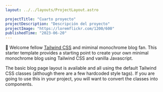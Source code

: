 ```yaml
---
layout: ../../layouts/ProjectLayout.astro

projectTitle: "Cuarto proyecto"
projectDescription: "Descripción del proyecto"
projectImage: "https://loremflickr.com/1200/600"
publishedTime: "2023-06-20"
---
```


👋 Welcome fellow [Tailwind CSS](https://www.tailwindcss.com) and miminal monochrome blog fan. This starter template provides a starting point to create your own minimal monochrome blog using Tailwind CSS and vanilla Javascript.

The basic blog page layout is available and all using the default Tailwind CSS classes (although there are a few hardcoded style tags). If you are going to use this in your project, you will want to convert the classes into components.
